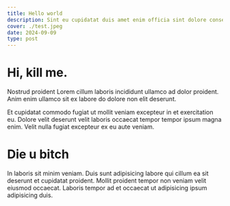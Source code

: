 ```yaml
---
title: Hello world
description: Sint eu cupidatat duis amet enim officia sint dolore consequat incididunt esse do ex magna.
cover: ./test.jpeg
date: 2024-09-09
type: post
---
```


# Hi, kill me.

Nostrud proident Lorem cillum laboris incididunt ullamco ad dolor proident.
Anim enim ullamco sit ex labore do dolore non elit deserunt.

Et cupidatat commodo fugiat ut mollit veniam excepteur in et exercitation eu.
Dolore velit deserunt velit laboris occaecat tempor tempor ipsum magna enim.
Velit nulla fugiat excepteur ex eu aute veniam.

# Die u bitch

In laboris sit minim veniam.
Duis sunt adipisicing labore qui cillum ea sit deserunt et cupidatat proident.
Mollit proident tempor non veniam velit eiusmod occaecat.
Laboris tempor ad et occaecat ut adipisicing ipsum adipisicing duis.
